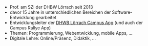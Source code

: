 - Prof. am SZI der DHBW Lörrach seit 2013
- davor 15 Jahre in unterschiedlichen Bereichen der Software-Entwicklung gearbeitet
- Entwicklungsleiter der [DHWB Lörrach Campus App](https://dhbw-loerrach.de/campus-app) (und auch der Campus Rallye App)
- Themen: Programmierung, Webentwicklung, mobile Apps, …
- Digitale Lehre: Online/Präsenz, Didaktik, …
